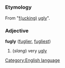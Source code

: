 =={{en}}==
[[Category:English language]]
===Etymology===
From "[[fucking|f(ucking)]] [[ugly]]".

===Adjective===
'''fugly''' ([[fuglier]], [[fugliest]])

#(''slang'') very [[ugly]]